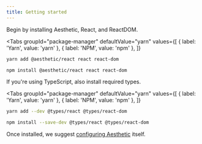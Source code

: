 ```yaml
---
title: Getting started
---
```



Begin by installing Aesthetic, React, and ReactDOM.

<Tabs
  groupId="package-manager"
  defaultValue="yarn"
  values={[
    { label: 'Yarn', value: 'yarn' },
    { label: 'NPM', value: 'npm' },
  ]}
>
  <TabItem value="yarn">

```bash
yarn add @aesthetic/react react react-dom
```

  </TabItem>
  <TabItem value="npm">

```bash
npm install @aesthetic/react react react-dom
```

  </TabItem>
</Tabs>

If you're using TypeScript, also install required types.

<Tabs
  groupId="package-manager"
  defaultValue="yarn"
  values={[
    { label: 'Yarn', value: 'yarn' },
    { label: 'NPM', value: 'npm' },
  ]}
>
  <TabItem value="yarn">

```bash
yarn add --dev @types/react @types/react-dom
```

  </TabItem>
  <TabItem value="npm">

```bash
npm install --save-dev @types/react @types/react-dom
```

  </TabItem>
</Tabs>

Once installed, we suggest [configuring Aesthetic](../../development/configure.md) itself.
